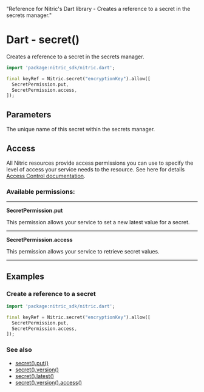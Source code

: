   "Reference for Nitric's Dart library - Creates a reference to a secret in the secrets manager."

# Dart - secret()

Creates a reference to a secret in the secrets manager.

```dart
import 'package:nitric_sdk/nitric.dart';

final keyRef = Nitric.secret("encryptionKey").allow([
  SecretPermission.put,
  SecretPermission.access,
]);
```

## Parameters

<Properties>
  <Property name="name" required type="String">
    The unique name of this secret within the secrets manager.
  </Property>
</Properties>

## Access

All Nitric resources provide access permissions you can use to specify the level of access your service needs to the resource. See here for details [Access Control documentation](/concepts/access-control).

### Available permissions:

---

**SecretPermission.put**

This permission allows your service to set a new latest value for a secret.

---

**SecretPermission.access**

This permission allows your service to retrieve secret values.

---

## Examples

### Create a reference to a secret

```dart
import 'package:nitric_sdk/nitric.dart';

final keyRef = Nitric.secret("encryptionKey").allow([
  SecretPermission.put,
  SecretPermission.access,
]);
```

### See also

- [secret().put()](./secret-put)
- [secret().version()](./secret-version)
- [secret().latest()](./secret-latest)
- [secret().version().access()](./secret-version-access)
